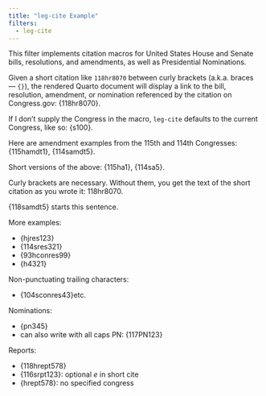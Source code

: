 ```yaml
---
title: "leg-cite Example"
filters:
  - leg-cite
---
```


This filter implements citation macros for United States House and Senate bills, resolutions, and amendments, as well as Presidential Nominations.

Given a short citation like `118hr8070` between curly brackets (a.k.a. braces &mdash; `{}`), the rendered Quarto document
will display a link to the bill, resolution, amendment, or nomination referenced by the citation on Congress.gov: {118hr8070}.

If I don't supply the Congress in the macro, `leg-cite` defaults to the current Congress, like so: {s100}.

Here are amendment examples from the 115th and 114th Congresses: {115hamdt1}, {114samdt5}.

Short versions of the above: {115ha1}, {114sa5}.

Curly brackets are necessary. Without them, you get the text of the short citation as you wrote it: 118hr8070.

{118samdt5} starts this sentence.

More examples:

- {hjres123}
- {114sres321}
- {93hconres99}
- {h4321}

Non-punctuating trailing characters:

- {104sconres43}etc.

Nominations:

- {pn345}
- can also write with all caps PN: {117PN123}

Reports:

- {118hrept578}
- {116srpt123}: optional *e* in short cite
- {hrept578}: no specified congress
